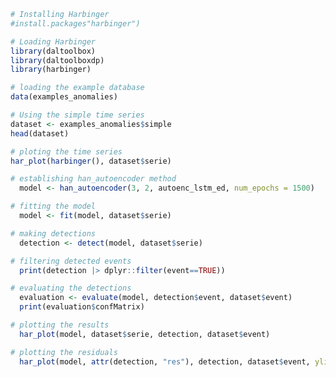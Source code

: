 ```r
# Installing Harbinger
#install.packages"harbinger")
```

```r
# Loading Harbinger
library(daltoolbox)
library(daltoolboxdp)
library(harbinger) 
```

```r
# loading the example database
data(examples_anomalies)
```

```r
# Using the simple time series 
dataset <- examples_anomalies$simple
head(dataset)
```

```r
# ploting the time series
har_plot(harbinger(), dataset$serie)
```

```r
# establishing han_autoencoder method 
  model <- han_autoencoder(3, 2, autoenc_lstm_ed, num_epochs = 1500)
```

```r
# fitting the model
  model <- fit(model, dataset$serie)
```

```r
# making detections
  detection <- detect(model, dataset$serie)
```

```r
# filtering detected events
  print(detection |> dplyr::filter(event==TRUE))
```

```r
# evaluating the detections
  evaluation <- evaluate(model, detection$event, dataset$event)
  print(evaluation$confMatrix)
```

```r
# plotting the results
  har_plot(model, dataset$serie, detection, dataset$event)
```
```r
# plotting the residuals
  har_plot(model, attr(detection, "res"), detection, dataset$event, yline = attr(detection, "threshold"))
```
